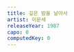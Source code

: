 ```yaml
---
title: 깊은 밤을 날아서
artist: 이문세
releaseYear: 1987
capo: 0
computedKey: 0
---
```


<ScoreWrapper>
  <ScorePhrase
    phrase={{
      lyrics: '우리들 만나고 헤어지는 모든 일들이 어쩌면 어린애들 놀이 같아',
      chordList: [
        { name: 'C', position: 2 },
        { name: 'G', position: 13 },
        { name: 'Am', position: 22 },
        { name: 'Em7', position: 33 },
        { name: 'A', position: 37 },
      ],
    }}
  />
  <ScorePhrase
    phrase={{
      lyrics:
        '슬픈 동화 속에 구름 타고 멀리 날으는 작은 요정들의 슬픈 이야기처럼',
      chordList: [
        { name: 'Dm', position: 3 },
        { name: 'G7', position: 9 },
        { name: 'Em7', position: 15 },
        { name: 'Am', position: 20 },
        { name: 'Dm', position: 25 },
        { name: 'F', position: 35 },
        { name: 'G7', position: 37 },
      ],
    }}
  />
  <ScorePhrase
    phrase={{
      lyrics: '그러나 우리들 날지도 못하고 울지만 사랑은 아름다운 꿈결처럼',
      chordList: [
        { name: 'C', position: 2 },
        { name: 'G', position: 13 },
        { name: 'Am', position: 22 },
        { name: 'Em7', position: 32 },
        { name: 'A', position: 36 },
      ],
    }}
  />
  <ScorePhrase
    phrase={{
      lyrics: '고운 그대 손을 잡고 밤하늘을 날아서 궁전으로 갈 수도 있어',
      chordList: [
        { name: 'Dm', position: 3 },
        { name: 'G7', position: 9 },
        { name: 'Em7', position: 14 },
        { name: 'Am', position: 19 },
        { name: 'Dm', position: 21 },
        { name: 'G7', position: 26 },
        { name: 'F', position: 32 },
        { name: 'C', position: 36 },
      ],
    }}
  />
  <ScorePhrase
    phrase={{
      lyrics: '난 오직 그대 사랑하는 마음에 바보같은 꿈 꾸며',
      chordList: [
        { name: 'C', position: 3 },
        { name: 'E7', position: 5 },
        { name: 'Am', position: 10 },
        { name: 'F', position: 19 },
        { name: 'Dm', position: 27 },
        { name: 'G7', position: 31 },
      ],
    }}
  />
  <ScorePhrase
    phrase={{
      lyrics: '이룰 수 없는 저 꿈의 나라로 길을 잃고 헤매고있어',
      chordList: [
        { name: 'C', position: 3 },
        { name: 'A', position: 6 },
        { name: 'Dm', position: 10 },
        { name: 'F', position: 17 },
        { name: 'Fm', position: 23 },
        { name: 'F', position: 27 },
        { name: 'G7', position: 31 },
      ],
    }}
  />
  <ScorePhrase
    phrase={{
      lyrics: '그러나 우리들 날지도 못하고 울지만 사랑은 아름다운 꿈결처럼',
      chordList: [
        { name: 'C', position: 2 },
        { name: 'G', position: 13 },
        { name: 'Am', position: 22 },
        { name: 'Em7', position: 33 },
        { name: 'A', position: 37 },
      ],
    }}
  />
  <ScorePhrase
    phrase={{
      lyrics: '고운 그대 손을 잡고 밤하늘을 날아서 궁전으로 갈 수도 있어',
      chordList: [
        { name: 'Dm', position: 3 },
        { name: 'G7', position: 9 },
        { name: 'Em7', position: 14 },
        { name: 'Am', position: 19 },
        { name: 'Dm', position: 21 },
        { name: 'G7', position: 26 },
        { name: 'F', position: 32 },
        { name: 'C', position: 36 },
      ],
    }}
  />
</ScoreWrapper>
